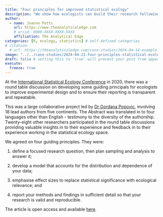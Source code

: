 ```yaml
---
title: "Four principles for improved statistical ecology"
description: "We show how ecologists can build their research following four guiding principles for impactful statistical research practices."
author:
  - name: Joanne Potts
    url: https://www.theanalyticaledge.com
    # orcid: 0000-XXXX-XXXX-XXXX
    affiliation: The Analytical Edge
categories: [R, ecology, statistics] # self-defined categories
# citation: 
  # url: https://theanalyticaledge.com/case-studies/2024-04-14-example-case-study/ 
image: "../../case-studies/2024-04-21-four-principles-statistical-ecology/four.principles.png"
draft: false # setting this to `true` will prevent your post from appearing on your listing page until you're ready!
execute: 
  freeze: true
---
```


At the [International Statistical Ecology Conference](https://isec2020.multiscreensite.com/#:~:text=June%2022%2D26%2C%202020%208,%2D11am%20%26%209pm%2D12am%20GMT&text=There%20were%20two%20conference%20sessions,thousand%20messages%20in%20public%20channels) in 2020, there was a round table discussion on developing some guiding principals for ecologists to improve experimental design and to ensure their reporting is transparent and repeatable.

This was a large collaborative project led by [Dr Gordana Popovic](https://research.unsw.edu.au/people/dr-gordana-popovic), involving 18 lead authors from five continents. The Abstract was translated in to four languages other than English - testimony to the diversity of the authorship. Twenty-eight other researchers participated in the round table discussions providing valuable insights in to their experience and feedback in to their experience working in the statistical ecology space.

We agreed on four guiding principles. They were:

1.  define a focused research question, then plan sampling and analysis to answer it;

2.  develop a model that accounts for the distribution and dependence of your data;

3.  emphasise effect sizes to replace statistical significance with ecological relevance; and

4.  report your methods and findings in sufficient detail so that your research is valid and reproducible.

The article is open access and available [here](https://besjournals.onlinelibrary.wiley.com/doi/full/10.1111/2041-210X.14270).
